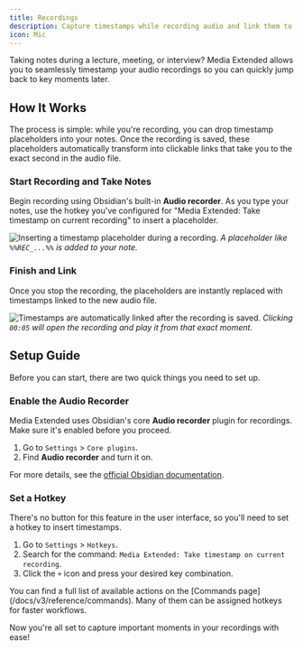 ```yaml
---
title: Recordings
description: Capture timestamps while recording audio and link them to your notes.
icon: Mic
---
```



Taking notes during a lecture, meeting, or interview? Media Extended allows you to seamlessly timestamp your audio recordings so you can quickly jump back to key moments later.

## How It Works

The process is simple: while you're recording, you can drop timestamp placeholders into your notes. Once the recording is saved, these placeholders automatically transform into clickable links that take you to the exact second in the audio file.

<div className="fd-steps [&_h3]:fd-step">

### Start Recording and Take Notes

Begin recording using Obsidian's built-in **Audio recorder**. As you type your notes, use the hotkey you've configured for "Media Extended: Take timestamp on current recording" to insert a placeholder.

![Inserting a timestamp placeholder during a recording.](./during-recording.png)
_A placeholder like `%%REC_...%%` is added to your note._

### Finish and Link

Once you stop the recording, the placeholders are instantly replaced with timestamps linked to the new audio file.

![Timestamps are automatically linked after the recording is saved.](./after-recording.png)
_Clicking `00:05` will open the recording and play it from that exact moment._

</div>

## Setup Guide

Before you can start, there are two quick things you need to set up.

<div className="fd-steps [&_h3]:fd-step">

### Enable the Audio Recorder

Media Extended uses Obsidian's core **Audio recorder** plugin for recordings. Make sure it's enabled before you proceed.

1. Go to `Settings` > `Core plugins`.
2. Find **Audio recorder** and turn it on.

For more details, see the [official Obsidian documentation](https://help.obsidian.md/plugins/audio-recorder).

### Set a Hotkey

There's no button for this feature in the user interface, so you'll need to set a hotkey to insert timestamps.

1. Go to `Settings` > `Hotkeys`.
2. Search for the command: `Media Extended: Take timestamp on current recording`.
3. Click the `+` icon and press your desired key combination.

<Callout title="Explore More Commands">
You can find a full list of available actions on the [Commands page](/docs/v3/reference/commands). Many of them can be assigned hotkeys for faster workflows.
</Callout>

</div>

Now you're all set to capture important moments in your recordings with ease! 